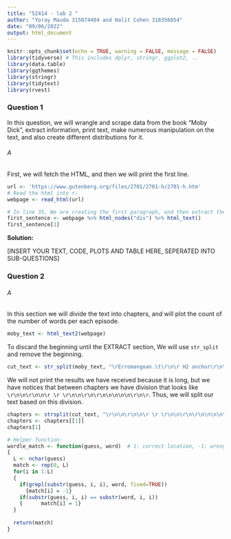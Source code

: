 ```yaml
---
title: "52414 - lab 2 "
author: "Yoray Mauda 315874404 and Halit Cohen 318356854"
date: "09/06/2022"
output: html_document
---
```

```r
knitr::opts_chunk$set(echo = TRUE, warning = FALSE, message = FALSE)
library(tidyverse) # This includes dplyr, stringr, ggplot2, .. 
library(data.table)
library(ggthemes)
library(stringr)
library(tidytext) 
library(rvest)
```  

### Question 1

In this question, we will wrangle and scrape data from the book "Moby Dick", extract information, print text, make numerous manipulation on the text, and also create different distributions for it.

###### A

First, we will fetch the HTML, and then we will print the first line.

```r
url <- 'https://www.gutenberg.org/files/2701/2701-h/2701-h.htm'
# Read the html into r:
webpage <- read_html(url)
```  

```r
# In line 35, We are creating the first paragraph, and then extract the first line out of it. In line 36 we're returning the sentence.
first_sentence <- webpage %>% html_nodes("div") %>% html_text()
first_sentence[1]
```

**Solution:**  

[INSERT YOUR TEXT, CODE, PLOTS AND TABLE HERE, SEPERATED INTO SUB-QUESTIONS]

### Question 2

###### A

In this section we will divide the text into chapters, and will plot the count of the number of words per each episode.

```r
moby_text <- html_text2(webpage)
```

To discard the beginning until the EXTRACT section, We will use `str_split` and remove the beginning.

```r
cut_text <- str_split(moby_text, "\rErromangoan.\t\r\n\r H2 anchor\r\n\r\n\n\n\n\n\r\n\r ")[[1]][2]
```

We will not print the results we have received because it is long, but we have notices that between chapters we have division that looks like `\r\n\n\r\n\n\r \r \r\n\n\r\n\r\n\n\n\n\n\r\n\r `. Thus, we will split our text based on this division.

```r
chapters <- strsplit(cut_text, "\r\n\n\r\n\n\r \r \r\n\n\r\n\r\n\n\n\n\n\r\n\r ")
chapters <- chapters[[1]]
chapters[1]
```

```r
# Helper function: 
wordle_match <- function(guess, word)  # 1: correct location, -1: wrong location, 0: missing
{
  L <- nchar(guess)
  match <- rep(0, L)
  for(i in 1:L)
  {
    if(grepl(substr(guess, i, i), word, fixed=TRUE))
      {match[i] = -1}
    if(substr(guess, i, i) == substr(word, i, i))
    {      match[i] = 1}
  }
  
  return(match)
}
```



